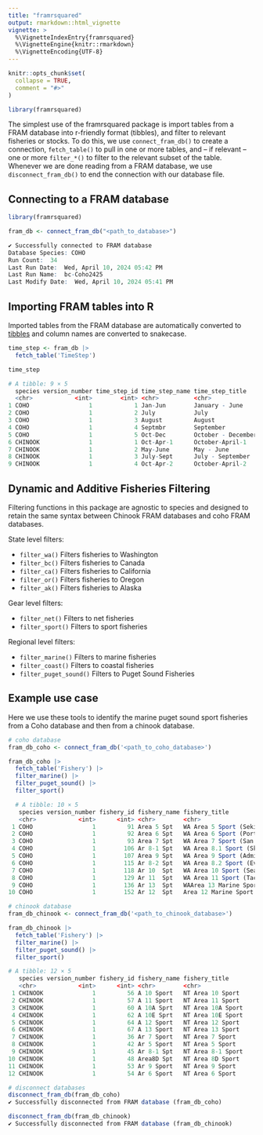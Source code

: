 ```yaml
---
title: "framrsquared"
output: rmarkdown::html_vignette
vignette: >
  %\VignetteIndexEntry{framrsquared}
  %\VignetteEngine{knitr::rmarkdown}
  %\VignetteEncoding{UTF-8}
---
```


```r
knitr::opts_chunk$set(
  collapse = TRUE,
  comment = "#>"
)
```

```r
library(framrsquared)
```

The simplest use of the framrsquared package is import tables from a FRAM database into r-friendly format (tibbles), and filter to relevant fisheries or stocks. To do this, we use `connect_fram_db()` to create a connection, `fetch_table()` to pull in one or more tables, and -- if relevant -- one or more `filter_*()` to filter to the relevant subset of the table. Whenever we are done reading from a FRAM database, we use
`disconnect_fram_db()` to end the connection with our database file.


## Connecting to a FRAM database

```r
library(framrsquared)

fram_db <- connect_fram_db("<path_to_database>")

✔ Successfully connected to FRAM database
Database Species: COHO
Run Count:  34
Last Run Date:  Wed, April 10, 2024 05:42 PM
Last Run Name:  bc-Coho2425
Last Modify Date:  Wed, April 10, 2024 05:41 PM

```

## Importing FRAM tables into R
Imported tables from the FRAM database are automatically converted to [tibbles](https://github.com/tidyverse/tibble) and column names are converted to snakecase.
```r
time_step <- fram_db |> 
  fetch_table('TimeStep')

time_step

# A tibble: 9 × 5
  species version_number time_step_id time_step_name time_step_title   
  <chr>            <int>        <int> <chr>          <chr>             
1 COHO                 1            1 Jan-Jun        January - June    
2 COHO                 1            2 July           July              
3 COHO                 1            3 August         August            
4 COHO                 1            4 Septmbr        September         
5 COHO                 1            5 Oct-Dec        October - December
6 CHINOOK              1            1 Oct-Apr-1      October-April-1   
7 CHINOOK              1            2 May-June       May - June        
8 CHINOOK              1            3 July-Sept      July - September  
9 CHINOOK              1            4 Oct-Apr-2      October-April-2 
```

## Dynamic and Additive Fisheries Filtering
Filtering functions in this package are agnostic to species and designed to retain the same syntax between Chinook FRAM databases and coho FRAM databases.

State level filters:

- `filter_wa()` Filters fisheries to Washington
- `filter_bc()` Filters fisheries to Canada
- `filter_ca()` Filters fisheries to California
- `filter_or()` Filters fisheries to Oregon
- `filter_ak()` Filters fisheries to Alaska

Gear level filters:

- `filter_net()` Filters to net fisheries
- `filter_sport()` Filters to sport fisheries

Regional level filters:

- `filter_marine()` Filters to marine fisheries
- `filter_coast()` Filters to coastal fisheries
- `filter_puget_sound()` Filters to Puget Sound Fisheries

## Example use case

Here we use these tools to identify the marine puget sound sport fisheries from a Coho database and then from a chinook database.

```r
# coho database
fram_db_coho <- connect_fram_db('<path_to_coho_database>')

fram_db_coho |> 
  fetch_table('Fishery') |>
  filter_marine() |>
  filter_puget_sound() |>
  filter_sport()

  # A tibble: 10 × 5
   species version_number fishery_id fishery_name fishery_title                     
   <chr>            <int>      <int> <chr>        <chr>                             
 1 COHO                 1         91 Area 5 Spt   WA Area 5 Sport (Sekiu)           
 2 COHO                 1         92 Area 6 Spt   WA Area 6 Sport (Port Angeles)    
 3 COHO                 1         93 Area 7 Spt   WA Area 7 Sport (San Juan Islands)
 4 COHO                 1        106 Ar 8-1 Spt   WA Area 8.1 Sport (Skagit Bay)    
 5 COHO                 1        107 Area 9 Spt   WA Area 9 Sport (Admirality Inlet)
 6 COHO                 1        115 Ar 8-2 Spt   WA Area 8.2 Sport (Everett)       
 7 COHO                 1        118 Ar 10  Spt   WA Area 10 Sport (Seattle)        
 8 COHO                 1        129 Ar 11  Spt   WA Area 11 Sport (Tacoma)         
 9 COHO                 1        136 Ar 13  Spt   WAArea 13 Marine Sport            
10 COHO                 1        152 Ar 12  Spt   Area 12 Marine Sport   

# chinook database
fram_db_chinook <- connect_fram_db('<path_to_chinook_database>')

fram_db_chinook |> 
  fetch_table('Fishery') |>
  filter_marine() |>
  filter_puget_sound() |>
  filter_sport()

# A tibble: 12 × 5
   species version_number fishery_id fishery_name fishery_title    
   <chr>            <int>      <int> <chr>        <chr>            
 1 CHINOOK              1         56 A 10 Sport   NT Area 10 Sport 
 2 CHINOOK              1         57 A 11 Sport   NT Area 11 Sport 
 3 CHINOOK              1         60 A 10A Sprt   NT Area 10A Sport
 4 CHINOOK              1         62 A 10E Sprt   NT Area 10E Sport
 5 CHINOOK              1         64 A 12 Sport   NT Area 12 Sport 
 6 CHINOOK              1         67 A 13 Sport   NT Area 13 Sport 
 7 CHINOOK              1         36 Ar 7 Sport   NT Area 7 Sport  
 8 CHINOOK              1         42 Ar 5 Sport   NT Area 5 Sport  
 9 CHINOOK              1         45 Ar 8-1 Spt   NT Area 8-1 Sport
10 CHINOOK              1         48 Area8D Spt   NT Area 8D Sport 
11 CHINOOK              1         53 Ar 9 Sport   NT Area 9 Sport  
12 CHINOOK              1         54 Ar 6 Sport   NT Area 6 Sport  

# disconnect databases
disconnect_fram_db(fram_db_coho)
✔ Successfully disconnected from FRAM database (fram_db_coho)

disconnect_fram_db(fram_db_chinook)
✔ Successfully disconnected from FRAM database (fram_db_chinook)
```
